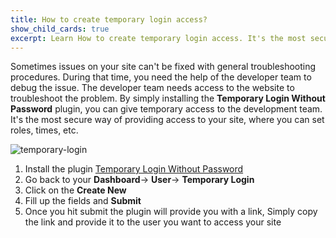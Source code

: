 ```yaml
---
title: How to create temporary login access?
show_child_cards: true
excerpt: Learn How to create temporary login access. It's the most secure way of providing access to your site, where you can set roles, times, etc.
---
```


Sometimes issues on your site can't be fixed with general troubleshooting procedures. During that time, you need the help of the developer team to debug the issue. The developer team needs access to the website to troubleshoot the problem. By simply installing the **Temporary Login Without Password** plugin, you can give temporary access to the development team. It's the most secure way of providing access to your site, where you can set roles, times, etc.

![temporary-login](https://user-images.githubusercontent.com/24367265/189651392-422c75ac-150d-4420-90a1-7e790dfb1dfd.png)

1. Install the plugin [Temporary Login Without Password](https://wordpress.org/plugins/temporary-login-without-password/)
2. Go back to your **Dashboard**-> **User**-> **Temporary Login**
3. Click on the **Create New**
4. Fill up the fields and **Submit**
6. Once you hit submit the plugin will provide you with a link, Simply copy the link and provide it to the user you want to access your site
